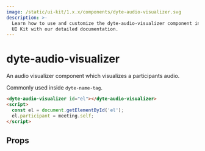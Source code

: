 ```yaml
---
image: /static/ui-kit/1.x.x/components/dyte-audio-visualizer.svg
description: >-
  Learn how to use and customize the dyte-audio-visualizer component in ProductDB's
  UI Kit with our detailed documentation.
---
```


# dyte-audio-visualizer

An audio visualizer component which visualizes a participants audio.

Commonly used inside `dyte-name-tag`.

```html
<dyte-audio-visualizer id="el"></dyte-audio-visualizer>
<script>
  const el = document.getElementById('el');
  el.participant = meeting.self;
</script>
```

## Props

<PropsTable of="dyte-audio-visualizer" />

<head>
  <title>UI Kit dyte-audio-visualizer</title>
</head>
